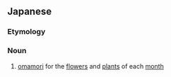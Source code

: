 ==Japanese==
{{ja-kanjitab|はな|み|ふだ|yomi=kun}}

===Etymology===
{{rfe|lang=ja}}

===Noun===
{{ja-noun|はなみふだ}}

# [[omamori]] for the [[flower]]s and [[plant]]s of each [[month]]